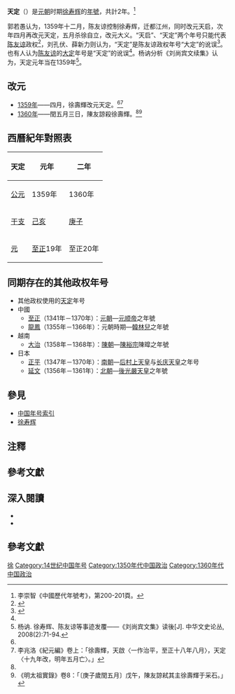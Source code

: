 {{Eranamebox|年号=天定
|起讫时间= 1359年四月－1360年闰五月三日
|政权=[[徐宋|徐宋]]
|帝王= [[徐寿辉|徐寿辉]]
|历时= 2年
|timeline=
|说明=
}}
'''天定'''（{{kj|1359年|四月|1360年|閏五月三日}}）是[[元朝|元朝]]时期[[徐寿辉|徐寿辉]]的[[年號|年號]]，共計2年。<ref name="李崇智">李崇智《中國歷代年號考》，第200-201頁。</ref>

郭若愚认为，1359年十二月，陈友谅控制徐寿辉，迁都江州，同时改元天启，次年四月再改元天定，五月杀徐自立，改元大义。“天启”、“天定”两个年号只能代表[[陈友谅|陈友谅]]政权<ref>{{cite journal|title=元徐寿辉起义军的铜印及其政权问题的探讨|journal=上海博物馆馆刊|date=|author=郭若愚|volume=|issue=1|pages=|id= |url=|format=|accessdate=}}</ref>，刘孔伏、薛新力则认为，“天定”是陈友谅政权年号“大定”的讹误<ref>{{cite journal|title=谈元末徐寿辉农民政权的年号和国号|journal=学术月刊|date=1984|author=刘孔伏，薛新力|last=|coauthors=|volume=|issue=5|pages=|id=|url=|format=|accessdate=2009-05-11 }}</ref>。也有人认为[[陈友谅|陈友谅]]的[[大定_(陈友谅)|大定]]年号是“天定”的讹误<ref name="李崇智"/>。杨讷分析《刘尚宾文续集》{{notetag|《送吉安胡太守序》：“……天定元年，丞相奏胡某守吉安。”丞相即陈友谅。<ref name="fafu"/>}}认为，天定元年当在1359年<ref name="fafu">杨讷. 徐寿辉、陈友谅等事迹发覆——《刘尚宾文集》读後[J]. 中华文史论丛, 2008(2):71-94.</ref>。

==改元==
*[[1359年|1359年]]——四月，徐壽輝改元天定。<ref name="李崇智"/><ref>李兆洛《紀元編》卷上：「徐壽輝，天啟〈一作治平，至正十八年八月〉，天定〈十九年改，明年五月亡〉。」</ref>
*[[1360年|1360年]]——閏五月三日，陳友諒殺徐壽輝。<ref name="李崇智"/><ref>《明太祖實錄》卷8：「〔庚子歲閏五月〕戊午，陳友諒弒其主徐壽輝于采石。」</ref>

==西曆紀年對照表==
{| class="wikitable"  style="text-align:center;"
!天定!!元年!!二年
|-
![[公元|公元]]
|1359年||1360年
|-
![[干支|干支]]
|[[己亥|己亥]]||[[庚子|庚子]]
|-
![[元朝|元]]
|[[至正|至正]]19年||至正20年
|}

==同期存在的其他政权年号==
*其他政权使用的[[天定|天定]]年号
*中國
**[[至正|至正]]（1341年－1370年）：[[元朝|元朝]]—[[元顺帝|元顺帝]]之年號
**[[龍鳳_(韓林兒)|龍鳳]]（1355年－1366年）：元朝時期—[[韓林兒|韓林兒]]之年號
*越南
**[[大治_(陳裕宗)|大治]]（1358年－1368年）：[[陳朝_(越南)|陳朝]]—[[陳裕宗|陳裕宗]]陳暭之年號
*日本
**[[正平_(日本)|正平]]（1347年－1370年）：[[南北朝_(日本)|南朝]]—[[后村上天皇|后村上天皇]]与[[长庆天皇|长庆天皇]]之年号
**[[延文|延文]]（1356年－1361年）：[[南北朝_(日本)|北朝]]—[[後光嚴天皇|後光嚴天皇]]之年號

==參見==
*[[中国年号列表#元朝|中国年号索引]]
*[[徐寿辉|徐寿辉]]

==注釋==
{{NoteFoot}}

==參考文獻==
{{Reflist|2}}

==深入閱讀==
<div>
*{{Cite book|author=[[李崇智|李崇智]]|title=中國歷代年號考|format=|url=|date=2004年12月|publisher=中華書局|location=北京|id=ISBN 7101025129}}
*{{Cite book|author=[[鄧洪波|鄧洪波]]|title=東亞歷史年表|format=pdf|url=http://www.eastasia.ntu.edu.tw/chinese/05_a04.htm|date=2005年3月|publisher=國立臺灣大學東亞經典與文化研究計劃|location=臺北|id=ISBN 9789860005189|access-date=2021-11-09|archive-date=2007-08-25|archive-url=https://web.archive.org/web/20070825002742/http://www.eastasia.ntu.edu.tw/chinese/05_a04.htm}}
</div>

==參考文獻==
{{reflist|2}}
{{年号|[[天启_(徐寿辉)|天启]]|[[中国年号索引|天完年号]]|[[陈友谅|陈友谅]]：[[大义|大义]]}}
{{元朝年号}}
[[Category:元朝民变政权年号|徐]]
[[Category:14世纪中国年号|Category:14世纪中国年号]]
[[Category:1350年代中国政治|Category:1350年代中国政治]]
[[Category:1360年代中国政治|Category:1360年代中国政治]]